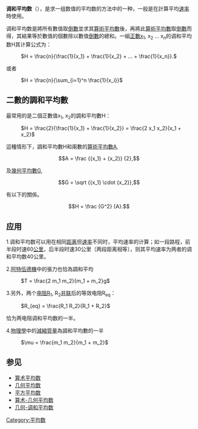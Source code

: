 
{{NoteTA
|G1=Math
}}
{{无来源|time=2022-4-24}}
{{Expand|time=2013-03-01T13:11:29+00:00 }}
'''调和平均数'''（{{Lang-en|harmonic mean}}），是求一组数值的平均数的方法中的一种，一般是在計算平均[[速率|速率]]時使用。

调和平均数是將所有數值取[[倒數|倒數]]並求其[[算術平均數|算術平均數]]後，再將此[[算術平均數|算術平均數]]取[[倒數|倒數]]而得，其結果等於數值的個數除以數值[[倒數|倒數]]的總和。一組[[正數|正數]]x<sub>1</sub>, x<sub>2</sub> ... x<sub>n</sub>的调和平均数H其计算公式为：

: <math>H = \frac{n}{\frac{1}{x_1} + \frac{1}{x_2} + ... + \frac{1}{x_n}}.</math>

或者

: <math>H = \frac{n}{\sum_{i=1}^n \frac{1}{x_i}}</math>

== 二數的調和平均數 ==

最常用的是二個正數值x<sub>1</sub>, x<sub>2</sub>的調和平均數H：

: <math>H = \frac{2}{\frac{1}{x_1} + \frac{1}{x_2}} = \frac{2 x_1 x_2}{x_1 + x_2}</math>

這種情形下，調和平均數H和兩數的[[算術平均數|算術平均數]]A,

:<math>A = \frac {{x_1} + {x_2}} {2},</math>

及[[幾何平均數|幾何平均數]]G,

:<math>G = \sqrt {{x_1} \cdot {x_2}},</math>

有以下的關係。

:<math>H = \frac {G^2} {A}.</math>

== 应用 ==

1.调和平均数可以用在相同[[距离|距离]]但[[速率|速率]]不同时，平均速率的计算；如一段路程，前半段时速60[[公里|公里]]，后半段时速30公里〔两段距离相等〕，则其平均速率为两者的调和平均数40公里。

2.[[阿特伍德機|阿特伍德機]]中的張力也恰為調和平均

: <math> T =  \frac{2 m_1 m_2}{m_1 + m_2}g</math>

3.另外，两个[[电阻|电阻]]R<sub>1</sub>, R<sub>2</sub>[[并联|并联]]后的等效电阻R<sub>eq</sub>：

: <math>R_{eq} = \frac{R_1 R_2}{R_1 + R_2}</math>

恰为两电阻调和平均数的一半。

4.[[物理學|物理學]]中的[[約化質量|減縮質量]]為調和平均數的一半

: <math> \mu = \frac{m_1 m_2}{m_1 + m_2}</math>

== 参见 ==
* [[算术平均数|算术平均数]]
* [[几何平均数|几何平均数]]
* [[平方平均数|平方平均数]]
* [[算术-几何平均数|算术-几何平均数]]
* [[几何-调和平均数|几何-调和平均数]]

{{统计学}}
{{Statistics-stub}}

[[Category:平均数|Category:平均数]]